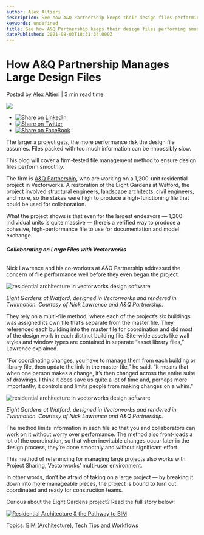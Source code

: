 ```yaml
---
author: Alex Altieri
description: See how A&Q Partnership keeps their design files performing smoothly on large projects, like the Eight Gardens at Watford.
keywords: undefined
title: See how A&Q Partnership keeps their design files performing smoothly on large projects, like the Eight Gardens at Watford. 
datePublished: 2021-08-03T18:31:34.000Z
---
```

  

# How A&Q Partnership Manages Large Design Files

 Posted by [Alex Altieri](https://blog.vectorworks.net/author/alex-altieri) | 3 min read time 

![](https://blog.vectorworks.net/hubfs/Blog%20Images/210803_%20AQP%20Case%20Study/blog-1440x800.jpg) 

* [![Share on LinkedIn](https://2659751.fs1.hubspotusercontent-na1.net/hubfs/2659751/michaelDemo/share-LI.png)](http://www.linkedin.com/shareArticle?mini=true&url=https%3A%2F%2Fblog.vectorworks.net%2Fhow-to-ensure-design-file-performance-on-large-projects)
* [![Share on Twitter](https://2659751.fs1.hubspotusercontent-na1.net/hubfs/2659751/michaelDemo/share-TW.png)](https://www.twitter.com/share?text=How%20A&Q%20Partnership%20Manages%20Large%20Design%20Files&url=https%3A%2F%2Fblog.vectorworks.net%2Fhow-to-ensure-design-file-performance-on-large-projects&via=PMGTweets)
* [![Share on FaceBook](https://2659751.fs1.hubspotusercontent-na1.net/hubfs/2659751/michaelDemo/share-FB.png)](https://www.facebook.com/sharer/sharer.php?u=https%3A%2F%2Fblog.vectorworks.net%2Fhow-to-ensure-design-file-performance-on-large-projects)

The larger a project gets, the more performance risk the design file assumes. Files packed with too much information can be impossibly slow.

This blog will cover a firm-tested file management method to ensure design files perform smoothly.

The firm is [A&Q Partnership](http://www.aqp.co.uk/), who are working on a 1,200-unit residential project in Vectorworks. A restoration of the Eight Gardens at Watford, the project involved structural engineers, landscape architects, civil engineers, and more, so the stakes were high to produce a high-functioning file that could be used for collaboration.

What the project shows is that even for the largest endeavors — 1,200 individual units is quite massive — there’s a verified way to produce a cohesive, high-performance file to use for documentation and model exchange.

###### **Collaborating on Large Files with Vectorworks**

Nick Lawrence and his co-workers at A&Q Partnership addressed the concern of file performance well before they even began the project.

![residential architecture in vectorworks design software](https://blog.vectorworks.net/hs-fs/hubfs/Blog%20Images/210803_%20AQP%20Case%20Study/Image4.png?width=1920&name=Image4.png)

_Eight Gardens at Watford, designed in Vectorworks and rendered in Twinmotion. Courtesy of Nick Lawrence and A&Q Partnership._

They rely on a multi-file method, where each of the project’s six buildings was assigned its own file that’s separate from the master file. They referenced each building into the master file for coordination and did most of the design work in each distinct building file. Site-wide assets like wall styles and window types are contained in separate “asset library files,” Lawrence explained.

“For coordinating changes, you have to manage them from each building or library file, then update the link in the master file,” he said. “It means that when one person makes a change, it’s then changed across the entire suite of drawings. I think it does save us quite a lot of time and, perhaps more importantly, it controls and limits people from making changes on a whim.”

![residential architecture in vectorworks design software](https://blog.vectorworks.net/hs-fs/hubfs/Blog%20Images/210803_%20AQP%20Case%20Study/Image5.png?width=1920&name=Image5.png)

_Eight Gardens at Watford, designed in Vectorworks and rendered in Twinmotion. Courtesy of Nick Lawrence and A&Q Partnership._

The method limits information in each file so that you and collaborators can work on it without worry over performance. The method also front-loads a lot of the coordination, so that when inevitable changes occur later in the design process, they’re done smoothly and without significant effort.

This method of referencing for managing large projects also works with Project Sharing, Vectorworks’ multi-user environment.

In other words, don’t be afraid of taking on a large project — by breaking it down into more manageable pieces, the project is bound to turn out coordinated and ready for construction teams.

Curious about the Eight Gardens project? Read the full story below!

[![Residential Architecture & the Pathway to BIM](https://no-cache.hubspot.com/cta/default/3018241/1879810d-657c-455f-83a6-97fb268146d6.png)](https://cta-redirect.hubspot.com/cta/redirect/3018241/1879810d-657c-455f-83a6-97fb268146d6) 

 Topics: [BIM (Architecture)](https://blog.vectorworks.net/topic/bim-architecture), [Tech Tips and Workflows](https://blog.vectorworks.net/topic/tech-tips-and-workflows) 

  
